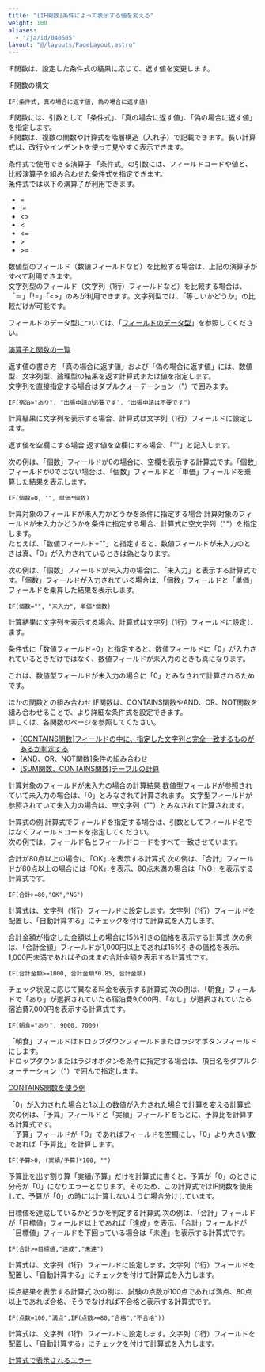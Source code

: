 ```yaml
---
title: "[IF関数]条件によって表示する値を変える"
weight: 100
aliases:
  - "/ja/id/040505"
layout: "@/layouts/PageLayout.astro"
---
```




IF関数は、設定した条件式の結果に応じて、返す値を変更します。

<Heading id="autocalc_if_function_10">IF関数の構文</Heading>
```plaintext {copy=true}
IF(条件式, 真の場合に返す値, 偽の場合に返す値)

```

IF関数には、引数として「条件式」、「真の場合に返す値」、「偽の場合に返す値」を指定します。  
IF関数は、複数の関数や計算式を階層構造（入れ子）で記載できます。長い計算式は、改行やインデントを使って見やすく表示できます。

<Heading level={3} id="autocalc_if_function_1010">条件式で使用できる演算子</Heading>
「条件式」の引数には、フィールドコードや値と、比較演算子を組み合わせた条件式を指定できます。  
条件式では以下の演算子が利用できます。

* =
* !=
* &lt;&gt;
* &lt;
* &lt;=
* \>
* \>=

数値型のフィールド（数値フィールドなど）を比較する場合は、上記の演算子がすべて利用できます。  
文字列型のフィールド（文字列（1行）フィールドなど）を比較する場合は、「＝」「!=」「&lt;&gt;」のみが利用できます。文字列型では、「等しいかどうか」の比較だけが可能です。

フィールドのデータ型については、「[フィールドのデータ型](/k/ja/id/040500.html#autocalc_calculation_type_10)」を参照してください。

<Reference>

[演算子と関数の一覧](/k/ja/id/040499.html)


</Reference>

<Heading level={3} id="autocalc_if_function_1020">返す値の書き方</Heading>
「真の場合に返す値」および「偽の場合に返す値」には、数値型、文字列型、論理型の結果を返す計算式または値を指定します。  
文字列を直接指定する場合はダブルクォーテーション（"）で囲みます。

```plaintext {copy=true}
IF(宿泊="あり", "出張申請が必要です", "出張申請は不要です")

```

計算結果に文字列を表示する場合、計算式は文字列（1行）フィールドに設定します。

<Heading level={4} id="autocalc_if_function_102010">返す値を空欄にする場合</Heading>
返す値を空欄にする場合、「""」と記入します。

次の例は、「個数」フィールドが0の場合に、空欄を表示する計算式です。「個数」フィールドが0ではない場合は、「個数」フィールドと「単価」フィールドを乗算した結果を表示します。

```plaintext {copy=true}
IF(個数=0, "", 単価*個数)

```

<Heading level={3} id="autocalc_if_function_1040">計算対象のフィールドが未入力かどうかを条件に指定する場合</Heading>
計算対象のフィールドが未入力かどうかを条件に指定する場合、計算式に空文字列（""）を指定します。  
たとえば、「数値フィールド=""」と指定すると、数値フィールドが未入力のときは真、「0」が入力されているときは偽となります。

次の例は、「個数」フィールドが未入力の場合に、「未入力」と表示する計算式です。「個数」フィールドが入力されている場合は、「個数」フィールドと「単価」フィールドを乗算した結果を表示します。

```plaintext {copy=true}
IF(個数="", "未入力", 単価*個数)

```

計算結果に文字列を表示する場合、計算式は文字列（1行）フィールドに設定します。

<Note>


条件式に「数値フィールド=0」と指定すると、数値フィールドに「0」が入力されているときだけではなく、数値フィールドが未入力のときも真になります。  

これは、数値型フィールドが未入力の場合に「0」とみなされて計算されるためです。


</Note>

<Heading level={3} id="autocalc_if_function_1060">ほかの関数との組み合わせ</Heading>
IF関数は、CONTAINS関数やAND、OR、NOT関数を組み合わせることで、より詳細な条件式を設定できます。  
詳しくは、各関数のページを参照してください。

<Reference>

* [[CONTAINS関数]フィールドの中に、指定した文字列と完全一致するものがあるか判定する](/k/ja/id/040506.html)
* [[AND、OR、NOT関数]条件の組み合わせ](/k/ja/id/040496.html)
* [[SUM関数、CONTAINS関数]テーブルの計算](/k/ja/id/040510.html)


</Reference>

<Heading level={3} id="autocalc_if_function_1030">計算対象のフィールドが未入力の場合の計算結果</Heading>
数値型フィールドが参照されていて未入力の場合は、「0」とみなされて計算されます。
文字型フィールドが参照されていて未入力の場合は、空文字列（""）とみなされて計算されます。

<Heading id="autocalc_if_function_20">計算式の例</Heading>
計算式でフィールドを指定する場合は、引数としてフィールド名ではなくフィールドコードを指定してください。  
次の例では、フィールド名とフィールドコードをすべて一致させています。

<Heading level={3} id="autocalc_if_function_2010">合計が80点以上の場合に「OK」を表示する計算式</Heading>
次の例は、「合計」フィールドが80点以上の場合には「OK」を表示、80点未満の場合は「NG」を表示する計算式です。

```plaintext {copy=true}
IF(合計>=80,"OK","NG")

```

計算式は、文字列（1行）フィールドに設定します。文字列（1行）フィールドを配置し、「自動計算する」にチェックを付けて計算式を入力します。

<Heading level={3} id="autocalc_if_function_2020">合計金額が指定した金額以上の場合に15%引きの価格を表示する計算式</Heading>
次の例は、「合計金額」フィールドが1,000円以上であれば15%引きの価格を表示、1,000円未満であればそのままの合計金額を表示する計算式です。

```plaintext {copy=true}
IF(合計金額>=1000, 合計金額*0.85, 合計金額)

```

<Heading level={3} id="autocalc_if_function_2030">チェック状況に応じて異なる料金を表示する計算式</Heading>
次の例は、「朝食」フィールドで「あり」が選択されていたら宿泊費9,000円、「なし」が選択されていたら宿泊費7,000円を表示する計算式です。

```plaintext {copy=true}
IF(朝食="あり", 9000, 7000)

```

「朝食」フィールドはドロップダウンフィールドまたはラジオボタンフィールドにします。  
ドロップダウンまたはラジオボタンを条件に指定する場合は、項目名をダブルクォーテーション（"）で囲んで指定します。

<Reference>

[CONTAINS関数を使う例](/k/ja/id/040506.html#autocalc_multichoice_contains_2040)


</Reference>

<Heading level={3} id="autocalc_if_function_2060">「0」が入力された場合と1以上の数値が入力された場合で計算を変える計算式</Heading>
次の例は、「予算」フィールドと「実績」フィールドをもとに、予算比を計算する計算式です。  
「予算」フィールドが「0」であればフィールドを空欄にし、「0」より大きい数であれば「予算比」を計算します。

```plaintext {copy=true}
IF(予算>0, (実績/予算)*100, "")

```

予算比を出す割り算「実績/予算」だけを計算式に書くと、予算が「0」のときに分母が「0」になりエラーとなります。そのため、この計算式ではIF関数を使用して、予算が「0」の時には計算しないように場合分けしています。

<Heading level={3} id="autocalc_if_function_2040">目標値を達成しているかどうかを判定する計算式</Heading>
次の例は、「合計」フィールドが「目標値」フィールド以上であれば「達成」を表示、「合計」フィールドが「目標値」フィールドを下回っている場合は「未達」を表示する計算式です。

```plaintext {copy=true}
IF(合計>=目標値,"達成","未達")

```

計算式は、文字列（1行）フィールドに設定します。文字列（1行）フィールドを配置し、「自動計算する」にチェックを付けて計算式を入力します。

<Heading level={3} id="autocalc_if_function_2050">採点結果を表示する計算式</Heading>
次の例は、試験の点数が100点であれば満点、80点以上であれば合格、そうでなければ不合格と表示する計算式です。

```plaintext {copy=true}
IF(点数=100,"満点",IF(点数>=80,"合格","不合格"))

```

計算式は、文字列（1行）フィールドに設定します。文字列（1行）フィールドを配置し、「自動計算する」にチェックを付けて計算式を入力します。

<Reference>

[計算式で表示されるエラー](/k/ja/id/040497.html)


</Reference>
